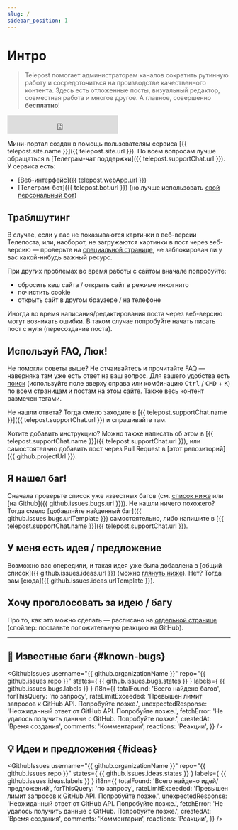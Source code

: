 ```yaml
---
slug: /
sidebar_position: 1
---
```


# Интро

> Telepost помогает администраторам каналов сократить рутинную работу и сосредоточиться на производстве качественного контента. Здесь есть отложенные посты, визуальный редактор, совместная работа и многое другое. А главное, совершенно **бесплатно**!

<!-- markdownlint-disable-next-line MD033 -->
<iframe
    className="status-page"
    src="https://telepost.instatus.com/embed-status/light-sm"
    width="250"
    height="41"
    frameBorder="0"
    scrolling="no"
>
</iframe>

Мини-портал создан в помощь пользователям сервиса [{{ telepost.site.name }}]({{ telepost.site.url }}). По всем вопросам лучше обращаться в [Телеграм-чат поддержки]({{ telepost.supportChat.url }}). У сервиса есть:

* [Веб-интерфейс]({{ telepost.webApp.url }})
* [Телеграм-бот]({{ telepost.bot.url }}) (но лучше использовать [свой персональный бот](start/personal-bot-for-telepost.mdx))

## Траблшутинг

В случае, если у вас не показываются картинки в веб-версии Телепоста, или, наоборот, не загружаются картинки в пост через веб-версию — проверьте на [специальной странице](check.mdx), не заблокирован ли у вас какой-нибудь важный ресурс.

При других проблемах во время работы с сайтом вначале попробуйте:

* сбросить кеш сайта / открыть сайт в режиме инкогнито
* почистить cookie
* открыть сайт в другом браузере / на телефоне

Иногда во время написания/редактирования поста через веб-версию могут возникать ошибки. В таком случае попробуйте начать писать пост с нуля (пересоздание поста).

<!-- markdownlint-disable-next-line MD026 -->
## Используй FAQ, Люк!

Не помогли советы выше? Не отчаивайтесь и прочитайте FAQ — наверняка там уже есть ответ на ваш вопрос. Для вашего удобства есть [поиск](/search) (используйте поле вверху справа или комбинацию <kbd>Ctrl</kbd> / <kbd>CMD</kbd> + <kbd>K</kbd>) по всем страницам и постам на этом сайте. Также весь контент размечен тегами.

Не нашли ответа? Тогда смело заходите в [{{ telepost.supportChat.name }}]({{ telepost.supportChat.url }}) и спрашивайте там.

Хотите добавить инструкцию? Можно также написать об этом в [{{ telepost.supportChat.name }}]({{ telepost.supportChat.url }}), или самостоятельно добавить пост через Pull Request в [этот репозиторий]({{ github.projectUrl }}).

<!-- markdownlint-disable-next-line MD026 -->
## Я нашел баг!

Сначала проверьте список уже известных багов (см. [список ниже](#known-bugs) или [на Github]({{ github.issues.bugs.url }})). Не нашли ничего похожего? Тогда смело [добавляйте найденный баг]({{ github.issues.bugs.urlTemplate }}) самостоятельно, либо напишите в [{{ telepost.supportChat.name }}]({{ telepost.supportChat.url }}).

## У меня есть идея / предложение

Возможно вас опередили, и такая идея уже была добавлена в [общий список]({{ github.issues.ideas.url }}) (можно [глянуть ниже](#ideas)). Нет? Тогда вам [сюда]({{ github.issues.ideas.urlTemplate }}).

## Хочу проголосовать за идею / багу

Про то, как это можно сделать — расписано на [отдельной странице](votes.mdx) (спойлер: поставьте положительную реакцию на GitHub).

---


## 🐞 Известные баги {#known-bugs}

<GithubIssues
  username="{{ github.organizationName }}"
  repo="{{ github.issues.repo }}"
  states={ {{ github.issues.bugs.states }} }
  labels={ {{ github.issues.bugs.labels }} }
  i18n={{
    totalFound: 'Всего найдено багов',
    forThisQuery: 'по запросу',
    rateLimitExceeded: 'Превышен лимит запросов к GitHub API. Попробуйте позже.',
    unexpectedResponse: 'Неожиданный ответ от GitHub API. Попробуйте позже.',
    fetchError: 'Не удалось получить данные с GitHub. Попробуйте позже.',
    createdAt: 'Время создания',
    comments: 'Комментарии',
    reactions: 'Реакции',
  }}
/>

## 💡 Идеи и предложения {#ideas}

<GithubIssues
  username="{{ github.organizationName }}"
  repo="{{ github.issues.repo }}"
  states={ {{ github.issues.ideas.states }} }
  labels={ {{ github.issues.ideas.labels }} }
  i18n={{
    totalFound: 'Всего найдено идей/предложений',
    forThisQuery: 'по запросу',
    rateLimitExceeded: 'Превышен лимит запросов к GitHub API. Попробуйте позже.',
    unexpectedResponse: 'Неожиданный ответ от GitHub API. Попробуйте позже.',
    fetchError: 'Не удалось получить данные с GitHub. Попробуйте позже.',
    createdAt: 'Время создания',
    comments: 'Комментарии',
    reactions: 'Реакции',
  }}
/>
